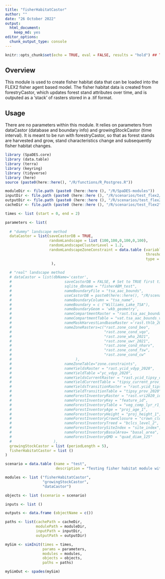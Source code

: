 ```yaml
---
title: "fisherHabitatCastor"
author: ""
date: "26 October 2022"
output:
  html_document:
    keep_md: yes
editor_options:
  chunk_output_type: console
---
```


```r
knitr::opts_chunk$set(echo = TRUE, eval = FALSE, results = "hold") ## TODO: use 'eval = TRUE'

```

## Overview
This module is used to create fisher habitat data that can be loaded into the FLEX2 fisher agent based model. The fisher habitat data is created from forestryCastor, which updates forest stand attributes over time, and is outputed as a 'stack' of rasters stored in a .tif format. 

## Usage
There are no parameters within this module. It relies on parameters from dataCastor (database and boundary info) and growingStockCastor (time interval). It is meant to be run with forestryCastor, so that as forest stands are harvested and grow, stand characteristics change and subsequently fisher habitat changes. 


```r
library (SpaDES.core)
library (data.table)
library (terra)
library (keyring)
library (tidyverse)
library (here)
source (paste0(here::here(), "/R/functions/R_Postgres.R"))

moduleDir <- file.path (paste0 (here::here (), "/R/SpaDES-modules"))
inputDir <- file.path (paste0 (here::here (), "/R/scenarios/test_flex2/inputs")) %>% reproducible::checkPath (create = TRUE)
outputDir <- file.path (paste0 (here::here (), "/R/scenarios/test_flex2/outputs")) %>% reproducible::checkPath (create = TRUE)
cacheDir <- file.path (paste0 (here::here (), "/R/scenarios/test_flex2"))

times <- list (start = 0, end = 2)

parameters <- list(
  
  # "dummy" landscape method 
  dataCastor = list(saveCastorDB = TRUE, 
                    randomLandscape = list (100,100,0,100,0,100),
                    randomLandscapeClusterLevel = 1.2,
                    randomLandscapeZoneConstraint = data.table (variable = 'age', 
                                                                threshold = 140, 
                                                                type = 'ge', percentage = 20)
                     ),
  
  # "real" landscape method
  # dataCastor = list(dbName='castor',
  #                        saveCastorDB = FALSE, # Set to TRUE first time running the analysis
  #                        sqlite_dbname = "fisherABM_test", 
  #                        nameBoundaryFile = "tsa_aac_bounds",
  #                        useCastorDB = paste0(here::here(), "/R/scenarios/test_flex2/fisherABM_test_clusdb.sqlite"),
  #                        nameBoundaryColumn = "tsa_name", 
  #                        nameBoundary = c ("Williams_Lake_TSA"), 
  #                        nameBoundaryGeom = 'wkb_geometry',
  #                        nameCompartmentRaster = "rast.tsa_aac_boundary",
  #                        nameCompartmentTable = "vat.tsa_aac_bounds_vat",
  #                        nameMaskHarvestLandbaseRaster ='rast.thlb_2020', 
  #                        nameZoneRasters=c("rast.zone_cond_beo", 
  #                                          "rast.zone_cond_vqo", 
  #                                          "rast.zone_wha_2021", 
  #                                          "rast.zone_uwr_2021",  
  #                                          "rast.zone_cond_nharv", 
  #                                          "rast.zone_cond_fsw", 
  #                                          "rast.zone_cond_cw"
  #                             ),
  #                        nameZoneTable="zone.constraints", 
  #                        nameYieldsRaster = "rast.ycid_vdyp_2020",
  #                        nameYieldTable ="yc_vdyp_2020",
  #                        nameYieldsCurrentRaster = "rast.ycid_tipsy_current_2020",
  #                        nameYieldCurrentTable = "tipsy_current_prov_2020",
  #                        nameYieldsTransitionRaster = "rast.ycid_tipsy_prov_2020", 
  #                        nameYieldTransitionTable = "tipsy_prov_2020", 
  #                        nameForestInventoryRaster = "rast.vri2020_id", 
  #                        nameForestInventoryKey = "feature_id",                     
  #                        nameForestInventoryTable = "veg_comp_lyr_r1_poly2020",
  #                        nameForestInventoryAge = "proj_age_1",  
  #                        nameForestInventoryHeight = "proj_height_1",
  #                        nameForestInventoryCrownClosure = "crown_closure",
  #                        nameForestInventoryTreed = "bclcs_level_2",
  #                        nameForestInventorySiteIndex = "site_index",
  #                        nameForestInventoryBasalArea= "basal_area",
  #                        nameForestInventoryQMD = "quad_diam_125"
  #                   ),
  growingStockCastor = list (periodLength = 5),
  fisherHabitatCastor = list ()
)

scenario = data.table (name = "test",
                       description = "Testing fisher habitat module with random landscape.")

modules <- list ("fisherHabitatCastor",
                 "growingStockCastor",
                 "dataCastor")

objects <- list (scenario = scenario)

inputs <- list ()

outputs <- data.frame (objectName = c())

paths <- list(cachePath = cacheDir,
              modulePath = moduleDir,
              inputPath = inputDir,
              outputPath = outputDir)

mySim <- simInit(times = times, 
                 params = parameters, 
                 modules = modules,
                 objects = objects,
                 paths = paths)

mySimOut <- spades(mySim)
```

